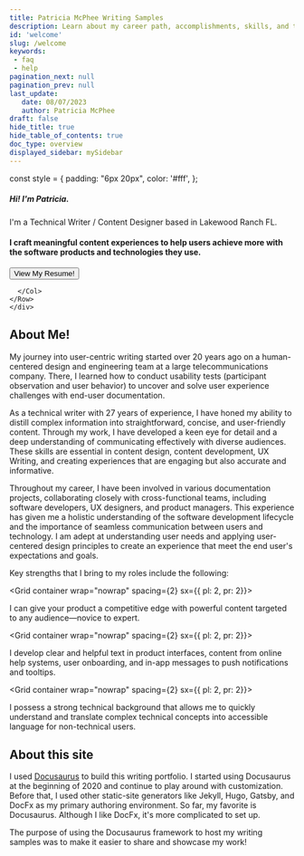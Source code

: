 ---
title: Patricia McPhee Writing Samples
description: Learn about my career path, accomplishments, skills, and training.
id: 'welcome'
slug: /welcome
keywords: 
 - faq
 - help
pagination_next: null
pagination_prev: null
last_update: 
   date: 08/07/2023
   author: Patricia McPhee
draft: false
hide_title: true
hide_table_of_contents: true
doc_type: overview
displayed_sidebar: mySidebar
---



const style = {
  padding: "6px 20px",
  color: '#fff',
};

<div class="intro-visual">

<Row wrap={true}>
<Col flex="1 0 350px">
       <div class="intro-text">
           <h5 class="intro-visual-header">
    Hi! I'm Patricia.
    </h5>
    <p class= "intro-text"> I'm a Technical Writer / Content Designer based in Lakewood Ranch FL.
    </p>
    <h4 class= "intro-text">I craft meaningful content experiences to help users achieve more with the software products and technologies they use.</h4>                 
        </div>
        <div class="intro-text-button">
        <ConfigProvider
            theme={{
              token: {
                  colorPrimary: '#86ae22',
                  colorPrimaryHover: '#0476a8',
                  colorTextBase: '#1890ff',
                }
              }
            }
          >
            <Button type="primary" shape="round" size='large' style={style} href="/portfolio/resume-functional" >
                    View My Resume!
                  </Button>
          </ConfigProvider>
      </div>
      </Col>
       <Col flex="250px">
        <div className="intro-image"></div>
          
      </Col>
    </Row>
    </div>



<h2>About Me!</h2>

My journey into user-centric writing started over 20 years ago on a human-centered design and engineering team at a large telecommunications company. There, I learned how to conduct usability tests (participant observation and user behavior) to uncover and solve user experience challenges with end-user documentation.

As a technical writer with 27 years of experience, I have honed my ability to distill complex information into straightforward, concise, and user-friendly content. Through my work, I have developed a keen eye for detail and a deep understanding of communicating effectively with diverse audiences. These skills are essential in content design, content development, UX Writing, and creating experiences that are engaging but also accurate and informative.

Throughout my career, I have been involved in various documentation projects, collaborating closely with cross-functional teams, including software developers, UX designers, and product managers. This experience has given me a holistic understanding of the software development lifecycle and the importance of seamless communication between users and technology. I am adept at understanding user needs and applying user-centered design principles to create an experience that meet the end user's expectations and goals.

Key strengths that I bring to my roles include the following:

<Grid container wrap="nowrap" spacing={2} sx={{ pl: 2, pr: 2}}>
  <Grid item>
  <p><CheckCircleIcon style={{ fontSize: '24px', color: '#9ecd28' }} /></p>
  </Grid>
  <Grid item xs>
  <p>I can give your product a competitive edge with powerful content targeted to any audience—novice to expert.</p>
  </Grid>
</Grid> 

<Grid container wrap="nowrap" spacing={2} sx={{ pl: 2, pr: 2}}>
  <Grid item>
  <p><CheckCircleIcon style={{ fontSize: '24px', color: '#9ecd28' }} /></p>
  </Grid>
  <Grid item xs>
  <p>I develop clear and helpful text in product interfaces, content from online help systems, user onboarding, and in-app messages to push notifications and tooltips.</p>
  </Grid>
</Grid> 

<Grid container wrap="nowrap" spacing={2} sx={{ pl: 2, pr: 2}}>
  <Grid item>
  <p><CheckCircleIcon style={{ fontSize: '24px', color: '#9ecd28' }} /></p>
  </Grid>
  <Grid item xs>
  <p>I possess a strong technical background that allows me to quickly understand and translate complex technical concepts into accessible language for non-technical users.</p>
  </Grid>
</Grid> 



<h2>About this site</h2>

I used [Docusaurus](https://docusaurus.io) to build this writing portfolio. I started using Docusaurus at the beginning of 2020 and continue to play around with customization. Before that, I used other static-site generators like Jekyll, Hugo, Gatsby, and DocFx as my primary authoring environment. So far, my favorite is Docusaurus. Although I like DocFx, it's more complicated to set up.

The purpose of using the Docusaurus framework to host my writing samples was to make it easier to share and showcase my work!


